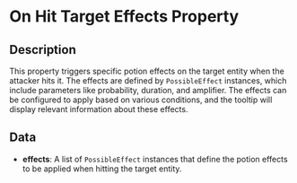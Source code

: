 # On Hit Target Effects Property

## Description

  
This property triggers specific potion effects on the target entity when the attacker hits it. The effectsare defined by `PossibleEffect` instances, which include parameters like probability, duration, and amplifier.The effects can be configured to apply based on various conditions, and the tooltip will display relevantinformation about these effects.

## Data

- **effects**:  A list of `PossibleEffect` instances that define the potion effects to be applied when hitting the target entity.

